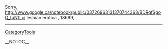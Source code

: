 Sorry, http://www.google.ca/notebook/public/03726963131370744363/BDRqfSgoQ_tuN1Lcj lesbian erotica
,  18699,
----
[[CategoryTools]]

__NOTOC__
